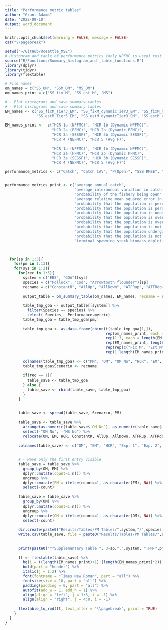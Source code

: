 ```yaml
---
title: "Performance metric tables"
author: "Grant Adams"
date: '2022-09-10'
output: word_document
---
```


```r
knitr::opts_chunk$set(warning = FALSE, message = FALSE) 
cat("\\pagebreak")

setwd("~/GitHub/Rceattle_MSE")
# Histogram and table of performance metrics (only NPFMC is used) rest is coommented out
source("R/Functions/Summary_histogram_and _table_functions.R")
library(dplyr)
library(tidyr)
library(flextable)

# File names
om_names = c("SS_OM", "SSM_OM", "MS_OM")
om_names_print = c("SS fix M", "SS est M", "MS")

# - Plot histograms and save summary tables
# - Plot histograms and save summary tables
EM_names <- c("SS_fixM_Tier3_EM", "SS_fixM_dynamicTier3_EM", "SS_fixM_Cat1_EM", "SS_fixM_dynamicCat1_EM", "SS_fixM_Tier1_EM", "SS_fixM_dynamicTier1_EM", "SS_fixM_Fspr_EM", "SS_fixM_AvgF_EM", # Fixed M
              "SS_estM_Tier3_EM", "SS_estM_dynamicTier3_EM", "SS_estM_Cat1_EM", "SS_estM_dynamicCat1_EM", "SS_estM_Tier1_EM", "SS_estM_dynamicTier1_EM", "SS_estM_Fspr_EM", "SS_estM_AvgF_EM")

EM_names_print <-  c("HCR 1a (NPFMC)", "HCR 1b (Dynamic NPFMC)",
                     "HCR 2a (PFMC)", "HCR 2b (Dynamic PFMC)",
                     "HCR 3a (SESSF)", "HCR 3b (Dynamic SESSF)",
                     "HCR 4 (NEFMC)", "HCR 5 (Avg F)",
                     
                     "HCR 1a (NPFMC)", "HCR 1b (Dynamic NPFMC)",
                     "HCR 2a (PFMC)", "HCR 2b (Dynamic PFMC)",
                     "HCR 3a (SESSF)", "HCR 3b (Dynamic SESSF)",
                     "HCR 4 (NEFMC)", "HCR 5 (Avg F)")

performance_metrics <- c("Catch", "Catch IAV", "P(Open)", "SSB RMSE", "EM- P(Not overfishing)", "EM- P(Not overfished)", "OM- P(Not overfishing)", "OM- P(Not overfished)", "P(EM Overfishing & OM Underfishing)", "P(EM Underfishing & OM Overfishing)", "P(EM Overfished & OM Underfished)", "P(EM Underfished & OM Overfished)","Terminal Depletion")


performance_metrics_print <- c("average annual catch", 
                               "average interannual variation in catch (IAV)", 
                               "probability of the fishery being open", 
                               "average relative mean squared error in estimate of spawning biomass in 2060", 
                               "probability that the population is perceived as undergoing overfishing in the terminal year of the EM", 
                               "probability that the population is perceived to be overfished in the terminal year of the EM ", 
                               "probability that the population is undergoing overfishing as determined from the OM", 
                               "probability that the population is overfished as determined from the OM", 
                               "probability that the population is overfished as determined from the OM, but is perceived as not overfished by the EM", 
                               "probability that the population is not overfished as determined from the OM, but is perceived as overfished by the EM", 
                               "probability that the population undergoing overfishing as determined from the OM, but is perceived as not undergoing overfishing by the EM", 
                               "probability that the population is not undergoing overfishing as determined from the OM, but is perceived as undergoing overfishing by the EM",
                               "terminal spawning stock biomass depletion")



  for(sp in 1:3){
    for(pm in 1:13){
    for(sys in 1:2){
      for(rec in 1:5){
        system = c("EBS", "GOA")[sys]
        species = c("Pollock", "Cod", "Arrowtooth flounder")[sp]
        recname = c("ConstantR", "AllUp", "AllDown", "ATFRup", "ATFRdown")[rec]
        
        output_table = pm_summary_table(om_names, EM_names, recname = recname)
        
        table_tmp_goa <- output_table[[system]] %>% 
          filter(Species == species) %>%
          select(-Species, -Performance.metric)
        table_tmp_goa = table_tmp_goa[pm,]
        
        table_tmp_goa <- as.data.frame(cbind(t(table_tmp_goa[1,]), 
                                             rep(om_names_print, each = length(EM_names)), 
                                             rep(1:3, each = length(EM_names)), 
                                             rep(EM_names_print, length(om_names)),
                                             rep(rep(c("Fix M", "Est M"), each = length(EM_names_print)/2), length(om_names)),
                                             rep(1:length(EM_names_print), length(om_names))))
        
        colnames(table_tmp_goa) <- c("PM", "OM", "OM No", "HCR", "EM", "MS No")
        table_tmp_goa$Scenario <- recname
        
        if(rec == 1){
          table_save <- table_tmp_goa
        } else {
          table_save <- rbind(table_save, table_tmp_goa)
        }
      }
      
      
      table_save <- spread(table_save, Scenario, PM)
      
      table_save <- table_save %>%
        arrange(as.numeric(table_save$`OM No`), as.numeric(table_save$`MS No`)) %>%
        select(-"OM No", -"MS No") %>%
        relocate(OM, EM, HCR, ConstantR, AllUp, AllDown, ATFRup, ATFRdown)
      
      colnames(table_save) <- c("OM", "EM", "HCR", "Exp. 1", "Exp. 2", "Exp. 3", "Exp. 4", "Exp. 5")
      
      
      # - Have only the first entry visible
      table_save = table_save %>%
        group_by(OM, EM) %>%
        dplyr::mutate(count=1:n()) %>%
        ungroup %>%
        dplyr::mutate(EM = ifelse(count==1, as.character(EM), NA)) %>%
        select(-count)
      
      table_save = table_save %>%
        group_by(OM) %>%
        dplyr::mutate(count=1:n()) %>%
        ungroup %>%
        dplyr::mutate(OM = ifelse(count==1, as.character(OM), NA)) %>%
        select(-count)
      
      dir.create(paste0("Results/Tables/PM Tables/",system,"/",species,"/"), recursive = TRUE, showWarnings = FALSE)
      write.csv(table_save, file = paste0("Results/Tables/PM Tables/",system,"/",species,"/",pm,system,species,performance_metrics[pm],".csv"))
      
      
      print(paste0("**Supplementary Table ", 3+sp,".",system, ".PM-",pm,".** Summary of performance metric ", pm,": ", performance_metrics_print[pm], " across scenarios for ", species," in the **", system, "**."))
      
      ft <- flextable(table_save) %>%
        bg(i = ((length(EM_names_print)+1):(length(EM_names_print)*2)), bg = "#e5e5e5") %>%
        bold(part = "header") %>%
        italic(j = 1:2) %>%
        font(fontname = "Times New Roman", part = "all") %>%
        fontsize(size = 10, part = "all") %>%
        padding(padding = 0, part = "all") %>%
        autofit(add_w = 1, add_h = 1) %>%
        align(align = "left", j = 1:3, i = -1) %>%
        align(align = "right", j = 4:8, i = -1)
        
      flextable_to_rmd(ft, text_after = "\\pagebreak", print = TRUE)
    }
  }
}
```

